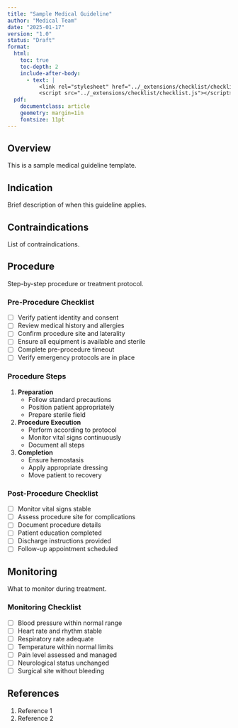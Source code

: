 ```yaml
---
title: "Sample Medical Guideline"
author: "Medical Team"
date: "2025-01-17"
version: "1.0"
status: "Draft"
format:
  html:
    toc: true
    toc-depth: 2
    include-after-body: 
      - text: |
          <link rel="stylesheet" href="../_extensions/checklist/checklist.css">
          <script src="../_extensions/checklist/checklist.js"></script>
  pdf:
    documentclass: article
    geometry: margin=1in
    fontsize: 11pt
---
```


## Overview

This is a sample medical guideline template.

## Indication

Brief description of when this guideline applies.

## Contraindications

List of contraindications.

## Procedure

Step-by-step procedure or treatment protocol.

### Pre-Procedure Checklist {#pre-procedure}

::: {.checklist id="pre-procedure-checklist" title="Pre-Procedure Checklist"}
- [ ] Verify patient identity and consent
- [ ] Review medical history and allergies
- [ ] Confirm procedure site and laterality
- [ ] Ensure all equipment is available and sterile
- [ ] Complete pre-procedure timeout
- [ ] Verify emergency protocols are in place
:::

### Procedure Steps

1. **Preparation**
   - Follow standard precautions
   - Position patient appropriately
   - Prepare sterile field

2. **Procedure Execution**
   - Perform according to protocol
   - Monitor vital signs continuously
   - Document all steps

3. **Completion**
   - Ensure hemostasis
   - Apply appropriate dressing
   - Move patient to recovery

### Post-Procedure Checklist {#post-procedure}

::: {.checklist id="post-procedure-checklist" title="Post-Procedure Checklist"}
- [ ] Monitor vital signs stable
- [ ] Assess procedure site for complications
- [ ] Document procedure details
- [ ] Patient education completed
- [ ] Discharge instructions provided
- [ ] Follow-up appointment scheduled
:::

## Monitoring

What to monitor during treatment.

### Monitoring Checklist {#monitoring}

::: {.checklist id="monitoring-checklist" title="Patient Monitoring"}
- [ ] Blood pressure within normal range
- [ ] Heart rate and rhythm stable
- [ ] Respiratory rate adequate
- [ ] Temperature within normal limits
- [ ] Pain level assessed and managed
- [ ] Neurological status unchanged
- [ ] Surgical site without bleeding
:::

## References

1. Reference 1
2. Reference 2
